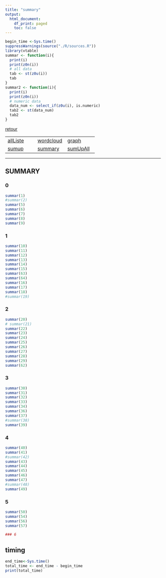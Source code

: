 ```yaml
---
title: "summary"
output:
  html_document:
    df_print: paged
    toc: false
---
```


```r
begin_time <-Sys.time()
suppressWarnings(source("./R/sources.R"))
library(vtable)
summar <- function(i){
  print(i)
  print(z0n(i))
  # all data
  tab <- st(z0u(i))
  tab
}
summar2 <- function(i){
  print(i)
  print(z0n(i))
  # numeric data
  data_num <- select_if(z0u(i), is.numeric) 
  tab2 <- st(data_num)
  tab2
}
```


[retour](./../index.html)  

<!-- -->
||||  
|---|---|---|  
|[allListe](./allListe.html)|[wordcloud](./wordcloud.html)|[graph](./mygraph.html)|  
|[sumup](./sumup.html)|[summary](./summary.html)|[sumUpAll](./sumUpAll.html)|

---

## SUMMARY

### 0
```r
summar(1)
#summar(2)
summar(5)
summar(6)
summar(7)
summar(8)
summar(9)
```

<div style="page-break-after: always; visibility: hidden"> 
\pagebreak 
</div>

### 1
```r
summar(10)
summar(11)
summar(12)
summar(13)
summar(14)
summar(15)
summar(63)
summar(64)
summar(16)
summar(17)
summar(18)
#summar(19)
```

<div style="page-break-after: always; visibility: hidden"> 
\pagebreak 
</div>

### 2
```r
summar(20)
# summar(21)
summar(22)
summar(23)
summar(24)
summar(25)
summar(26)
summar(27)
summar(28)
summar(29)
summar(62)
```

<div style="page-break-after: always; visibility: hidden"> 
\pagebreak 
</div>

### 3
```r
summar(30)
summar(31)
summar(32)
summar(33)
summar(34)
summar(36)
summar(37)
#summar(38)
summar(39)
```

<div style="page-break-after: always; visibility: hidden"> 
\pagebreak 
</div>

### 4
```r
summar(40)
summar(41)
#summar(42)
summar(43)
summar(44)
summar(45)
summar(46)
summar(47)
#summar(48)
summar(49)
```

<div style="page-break-after: always; visibility: hidden"> 
\pagebreak 
</div>

### 5
```r
summar(50)
summar(54)
summar(56)
summar(57)
```


```r
### 6
```

## timing 
```r
end_time<-Sys.time()
total_time <- end_time - begin_time
print(total_time)
```
